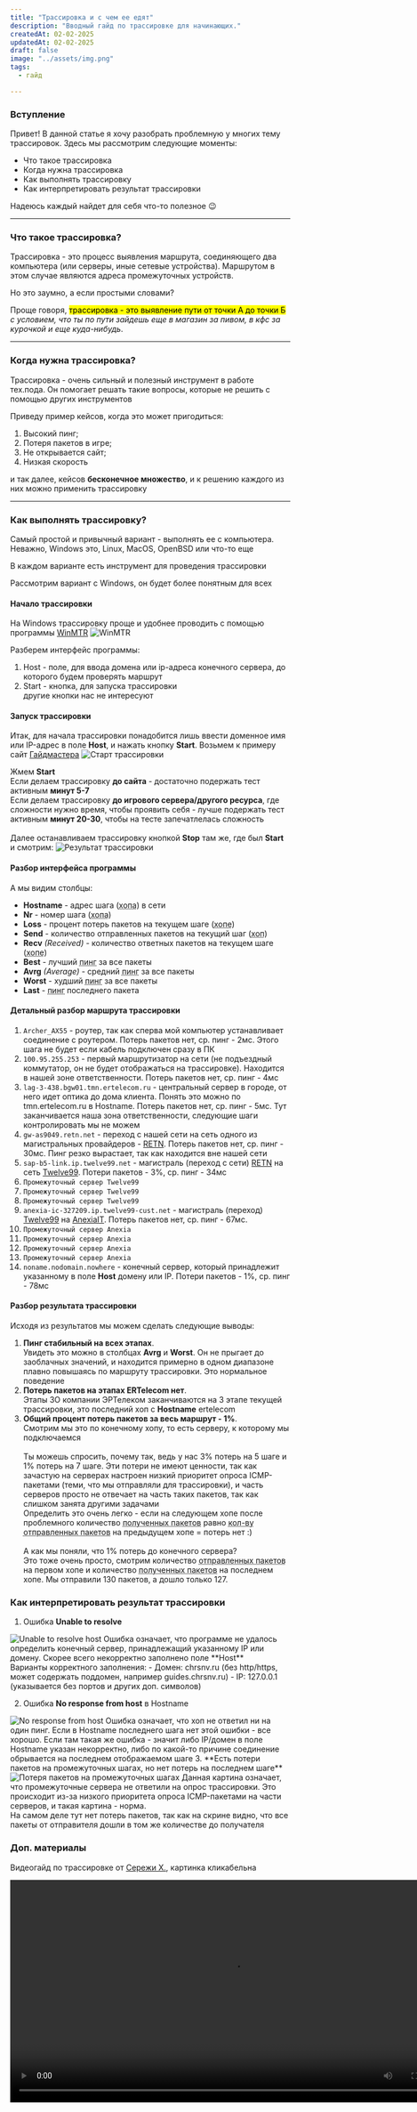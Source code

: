 ```yaml
---
title: "Трассировка и с чем ее едят"
description: "Вводный гайд по трассировке для начинающих."
createdAt: 02-02-2025
updatedAt: 02-02-2025
draft: false
image: "../assets/img.png"
tags:
  - гайд

---
```



### Вступление

Привет!
В данной статье я хочу разобрать проблемную у многих тему трассировок. Здесь мы рассмотрим следующие моменты:
- Что такое трассировка
- Когда нужна трассировка
- Как выполнять трассировку
- Как интерпретировать результат трассировки

Надеюсь каждый найдет для себя что-то полезное 😉

---

### Что такое трассировка?

Трассировка - это процесс выявления маршрута, соединяющего два компьютера (или серверы, иные сетевые устройства). Маршрутом в этом случае являются адреса промежуточных устройств.

Но это заумно, а если простыми словами?

Проще говоря, <mark>трассировка - это выявление пути от точки А до точки Б</mark><br/>_с условием, что ты по пути зайдешь еще в магазин за пивом, в кфс за курочкой и еще куда-нибудь_.

---

### Когда нужна трассировка?

Трассировка - очень сильный и полезный инструмент в работе тех.пода. Он помогает решать такие вопросы, которые не решить с помощью других инструментов

Приведу пример кейсов, когда это может пригодиться:
1. Высокий пинг;
2. Потеря пакетов в игре;
3. Не открывается сайт;
4. Низкая скорость

и так далее, кейсов **бесконечное множество**, и к решению каждого из них можно применить трассировку

---

### Как выполнять трассировку?

Самый простой и привычный вариант - выполнять ее с компьютера. Неважно, Windows это, Linux, MacOS, OpenBSD или что-то еще

В каждом варианте есть инструмент для проведения трассировки

Рассмотрим вариант с Windows, он будет более понятным для всех

#### Начало трассировки

На Windows трассировку проще и удобнее проводить с помощью программы <a href="https://archive.nichost.ru/winmtr-v092.zip" target="_blank">WinMTR</a>
<Image src={winmtr} alt="WinMTR" />

Разберем интерфейс программы:
1. Host - поле, для ввода домена или ip-адреса конечного сервера, до которого будем проверять маршрут
2. Start - кнопка, для запуска трассировки<br/>
другие кнопки нас не интересуют

#### Запуск трассировки

Итак, для начала трассировки понадобится лишь ввести доменное имя или IP-адрес в поле **Host**, и нажать кнопку **Start**. Возьмем к примеру сайт <a href="https://guides.chrsnv.ru" target="_blank">Гайдмастера</a>
<Image src={start_trace} alt="Старт трассировки" />

Жмем **Start**<br/>
Если делаем трассировку **до сайта** - достаточно подержать тест активным **минут 5-7**<br/>
Если делаем трассировку **до игрового сервера/другого ресурса**, где сложности нужно время, чтобы проявить себя - лучше подержать тест активным **минут 20-30**, чтобы на тесте запечатлелась сложность<br/><br/>
Далее останавливаем трассировку кнопкой **Stop** там же, где был **Start** и смотрим:
<Image src={trace_result} alt="Результат трассировки" />

#### Разбор интерфейса программы
А мы видим столбцы:
- **Hostname** - адрес шага (<abbr title="от слова hop - прыжок">хопа</abbr>) в сети 
- **Nr** - номер шага (<abbr title="от слова hop - прыжок">хопа</abbr>)
- **Loss** - процент потерь пакетов на текущем шаге (<abbr title="от слова hop - прыжок">хопе</abbr>)
- **Send** - количество отправленных пакетов на текущий шаг (<abbr title="от слова hop - прыжок">хоп</abbr>)
- **Recv** <i>(Received)</i> - количество ответных пакетов на текущем шаге (<abbr title="от слова hop - прыжок">хопе</abbr>)
- **Best** - лучший <abbr title="Отклик до ресурса">пинг</abbr> за все пакеты
- **Avrg** <i>(Average)</i> - средний <abbr title="Отклик до ресурса">пинг</abbr> за все пакеты
- **Worst** - худший <abbr title="Отклик до ресурса">пинг</abbr> за все пакеты
- **Last** - <abbr title="Отклик до ресурса">пинг</abbr> последнего пакета

#### Детальный разбор маршрута трассировки
1. `Archer_AX55` - роутер, так как сперва мой компьютер устанавливает соединение с роутером. Потерь пакетов нет, ср. пинг - 2мс. Этого шага не будет если кабель подключен сразу в ПК
2. `100.95.255.253` - первый маршрутизатор на сети (не подъездный коммутатор, он не будет отображаться на трассировке). Находится в нашей зоне ответственности. Потерь пакетов нет, ср. пинг - 4мс
3. `lag-3-438.bgw01.tmn.ertelecom.ru`	- центральный сервер в городе, от него идет оптика до дома клиента. Понять это можно по tmn.ertelecom.ru в Hostname. Потерь пакетов нет, ср. пинг - 5мс. Тут заканчивается наша зона ответственности, следующие шаги контролировать мы не можем
4. `gw-as9049.retn.net` - переход с нашей сети на сеть одного из магистральных провайдеров - <a href="https://retn.net" target="_blank">RETN</a>. Потерь пакетов нет, ср. пинг - 30мс. Пинг резко вырастает, так как находится вне нашей сети
5. `sap-b5-link.ip.twelve99.net` - магистраль (переход с сети) <a href="https://retn.net" target="_blank">RETN</a> на сеть <a href="https://en.wikipedia.org/wiki/Arelion" target="_blank">Twelve99</a>. Потери пакетов - 3%, ср. пинг - 34мс
6. `Промежуточный сервер Twelve99`
7. `Промежуточный сервер Twelve99`
8. `Промежуточный сервер Twelve99`
9. `anexia-ic-327209.ip.twelve99-cust.net` - магистраль (переход) <a href="https://en.wikipedia.org/wiki/Arelion" target="_blank">Twelve99</a> на <a href="https://anexia.com/en/company" target="_blank">AnexiaIT</a>. Потерь пакетов нет, ср. пинг - 67мс.
10. `Промежуточный сервер Anexia`
11. `Промежуточный сервер Anexia`
12. `Промежуточный сервер Anexia`
13. `Промежуточный сервер Anexia`
14. `noname.nodomain.nowhere` - конечный сервер, который принадлежит указанному в поле **Host** домену или IP. Потери пакетов - 1%, ср. пинг - 78мс

#### Разбор результата трассировки

Исходя из результатов мы можем сделать следующие выводы:
1. **Пинг стабильный на всех этапах**.<br/>Увидеть это можно в столбцах **Avrg** и **Worst**. Он не прыгает до заоблачных значений, и находится примерно в одном диапазоне плавно повышаясь по маршруту трассировки. Это нормальное поведение
2. **Потерь пакетов на этапах ERTelecom нет**. <br/>Этапы ЗО компании ЭРТелеком заканчиваются на 3 этапе текущей трассировки, это последний хоп с **Hostname** ertelecom
3. **Общий процент потерь пакетов за весь маршрут - 1%**.<br/>Смотрим мы это по конечному хопу, то есть серверу, к которому мы подключаемся<br/><br/>
Ты можешь спросить, почему так, ведь у нас 3% потерь на 5 шаге и 1% потерь на 7 шаге. Эти потери не имеют ценности, так как зачастую на серверах настроен низкий приоритет опроса ICMP-пакетами (теми, что мы отправляли для трассировки), и часть серверов просто не отвечает на часть таких пакетов, так как слишком занята другими задачами<br/>
Определить это очень легко - если на следующем хопе после проблемного количество <abbr title="Столбец Recv">полученных пакетов</abbr> равно <abbr title="Столбец Sent">кол-ву отправленных пакетов</abbr> на предыдущем хопе = потерь нет :)<br/><br/>
А как мы поняли, что 1% потерь до конечного сервера?<br/>
Это тоже очень просто, смотрим количество <abbr title="Столбец Sent">отправленных пакетов</abbr> на первом хопе и количество <abbr title="Столбец Recv">полученных пакетов</abbr> на последнем хопе. Мы отправили 130 пакетов, а дошло только 127.

### Как интерпретировать результат трассировки
1. Ошибка **Unable to resolve**<br/>
<Image src={unable_to_resolve} alt="Unable to resolve host" />
Ошибка означает, что программе не удалось определить конечный сервер, принадлежащий указанному IP или домену. Скорее всего некорректно заполнено поле **Host**<br/>
Варианты корректного заполнения:
- Домен: chrsnv.ru (без http/https, может содержать поддомен, например guides.chrsnv.ru)
- IP: 127.0.0.1 (указывается без портов и других доп. символов)

2. Ошибка **No response from host** в Hostname<br/>
<Image src={no_response_from_host} alt="No response from host" />
Ошибка означает, что хоп не ответил ни на один пинг. Если в Hostname последнего шага нет этой ошибки - все хорошо. Если там такая же ошибка - значит либо IP/домен в поле Hostname указан некорректно, либо по какой-то причине соединение обрывается на последнем отображаемом шаге
3. **Есть потери пакетов на промежуточных шагах, но нет потерь на последнем шаге**<br/>
<Image src={packets_loss} alt="Потеря пакетов на промежуточных шагах" />
Данная картина означает, что промежуточные сервера не ответили на опрос трассировки. Это происходит из-за низкого приоритета опроса ICMP-пакетами на части серверов, и такая картина - норма.<br/>
На самом деле тут нет потерь пакетов, так как на скрине видно, что все пакеты от отправителя дошли в том же количестве до получателя

### Доп. материалы
Видеогайд по трассировке от <a href="https://t.me/viijko" target="_blank">Сережи Х.</a>, картинка кликабельна

<video width="800px" controls>
    <source src="/posts/01-tracing/video.mp4" type="video/mp4" />
    Your browser does not support the video tag.
</video>
